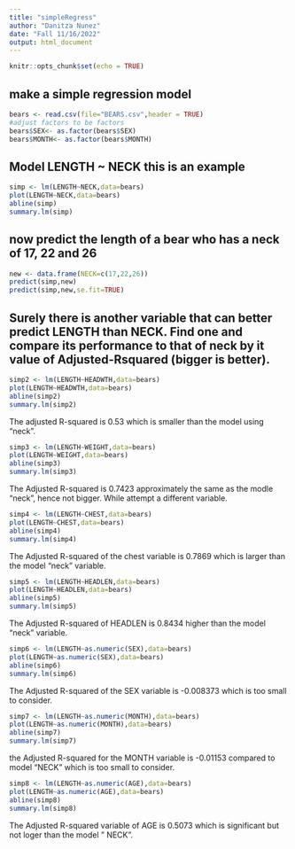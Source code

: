 ```yaml
---
title: "simpleRegress"
author: "Danitza Nunez"
date: "Fall 11/16/2022"
output: html_document
---
```


```r
knitr::opts_chunk$set(echo = TRUE)
```

## make a simple regression model

```r
bears <- read.csv(file="BEARS.csv",header = TRUE)
#adjust factors to be factors
bears$SEX<- as.factor(bears$SEX)
bears$MONTH<- as.factor(bears$MONTH)
```

## Model LENGTH ~ NECK  this is an example  

```r
simp <- lm(LENGTH~NECK,data=bears)
plot(LENGTH~NECK,data=bears)
abline(simp)
summary.lm(simp)
```

## now predict the length of a bear who has a neck of 17, 22 and 26


```r
new <- data.frame(NECK=c(17,22,26))
predict(simp,new)
predict(simp,new,se.fit=TRUE)
```
## Surely there is another variable that can better predict LENGTH than NECK. Find one and compare its performance to that of neck by it value of Adjusted-Rsquared (bigger is better).

```r
simp2 <- lm(LENGTH~HEADWTH,data=bears)
plot(LENGTH~HEADWTH,data=bears)
abline(simp2)
summary.lm(simp2)
```

The adjusted R-squared is 0.53 which is smaller than the model using "neck". 



```r
simp3 <- lm(LENGTH~WEIGHT,data=bears)
plot(LENGTH~WEIGHT,data=bears)
abline(simp3)
summary.lm(simp3)
```

The Adjusted R-squared is 0.7423 approximately the same as the modle "neck", hence not bigger. While attempt a different variable. 


```r
simp4 <- lm(LENGTH~CHEST,data=bears)
plot(LENGTH~CHEST,data=bears)
abline(simp4)
summary.lm(simp4)
```

The Adjusted R-squared of the chest variable is 0.7869 which is larger than the model "neck" variable. 


```r
simp5 <- lm(LENGTH~HEADLEN,data=bears)
plot(LENGTH~HEADLEN,data=bears)
abline(simp5)
summary.lm(simp5)
```
The Adjusted R-squared of HEADLEN is  0.8434 higher than the model "neck" variable. 


```r
simp6 <- lm(LENGTH~as.numeric(SEX),data=bears)
plot(LENGTH~as.numeric(SEX),data=bears)
abline(simp6)
summary.lm(simp6)
```
The Adjusted R-squared of the SEX variable  is -0.008373 which is too small to consider. 



```r
simp7 <- lm(LENGTH~as.numeric(MONTH),data=bears)
plot(LENGTH~as.numeric(MONTH),data=bears)
abline(simp7)
summary.lm(simp7)
```
the Adjusted R-squared for the MONTH variable is  -0.01153  compared to model "NECK" which is too small to consider. 



```r
simp8 <- lm(LENGTH~as.numeric(AGE),data=bears)
plot(LENGTH~as.numeric(AGE),data=bears)
abline(simp8)
summary.lm(simp8)
```


The Adjusted R-squared variable of AGE is  0.5073  which is significant but not loger than the model " NECK". 